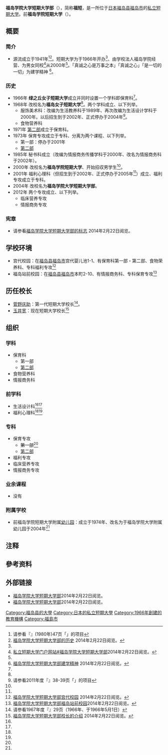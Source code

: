{{大学(日本) 
| 国=日本
| 大学名=福岛学院大学短期大学部
| ふりがな=ふくしまがくいんだいがくたんきだいがくぶ
| 英称=Fukushma Junior College
| 画像=
| 图像大小=
| 画像説明=
| 大学设置年=1966年
| 创立年=1941年
| 学校种別=私立
| 设置者=学校法人福岛学院
| 本部所在地=[[福岛县|福岛县]][[福岛市|福岛市]]宫代婴儿池1-1
| キャンパス={{JPN}}<br />[[福岛县|福岛县]][[福岛市|福岛市]]宫代婴儿池1-1（宫代校园）<br>[[福岛县|福岛县]][[福岛市|福岛市]]本町2-10（[[福島站_(福島縣)|福岛站]]前校园）
| 学部=现在的[[科系|学科]]<br>　保育科<br>　　第一部<br>　　[[夜校|第二部]]<br>　食物营养科<br>　情报商务科<br>前学科<br>　生活设计科<ref group="注" name="招生到2002年">招生到2002年。</ref><ref group="注" name="生活设计科停办">停办到2004年。</ref><br>　福利心理科<ref group="注" name="招生到2002年"/><ref group="注" name="福利心理科停办">正式停办到2005年。</ref>
| 研究科=保育专攻<br>　<del>第一部</del><ref group="注" name="保育专攻第一部停办">停办到2001年。</ref><br>　[[夜校|第二部]]<br>福利专攻<br>临床营养专攻<br>情报商务专攻
| 大学の略称=福短
| 网站=http://www.fukushima-college.ac.jp/chinese/index.html
}}
{{Portal|大學|Nuvola apps file-manager.png}}
'''福岛学院大学短期大学部'''（{{jpn|j=福島学院大学短期大学部|hg=ふくしまがくいんだいがくたんきだいがくぶ|rm=Fukushima Gakuin Daigaku Tankidaigakubu|f=t}}），简称'''福短'''，是一所位于[[日本|日本]][[福岛县|福岛县]][[福岛市|福岛市]]的[[私立大學|私立]][[短期大学|短期大学]]。前'''福岛学院短期大学'''（{{jpn|j=福島学院短期大学|hg=ふくしまがくいんたんきだいがく|rm=Fukushima Gakuin Tankidaigaku|f=t}}）。
== 概要 ==
=== 简介 ===
* 源流成立于1941年<ref name="日本の私立短期大学">请参看『{{lang|ja|日本の私立短期大学}}』(1980年)47页「{{lang|ja|福島女子短期大学}}」的项目{{ja}}</ref><ref name="短期大学的历史">[http://www.fukushima-college.ac.jp/annai/kengaku.html 福岛学院大学短期大学部的历史] {{webarchive|url=https://web.archive.org/web/20140226211359/http://www.fukushima-college.ac.jp/annai/kengaku.html |date=2014-02-26 }}{{ja}}2014年2月22日阅览。</ref>。短期大学为于1966年开办<ref name="短期大学的历史"/>、由学校法人福岛学院经营、为男女同校<ref name="私立短期大学门户网站">[http://www.tandai.or.jp/data/data.php?school_id=98 私立短期大学门户网站#福岛学院大学短期大学部]{{ja}}2014年2月22日阅览。</ref>从2000年<ref name="短期大学的历史"/>。「真诚之心是万事之本」「真诚之心」「是一切的一切」为建学精神 <ref name="建学精神 ">[http://www.fukushima-college.ac.jp/chinese/annai/kengaku.html 福岛学院大学短期大学部建学精神 ] {{webarchive|url=https://web.archive.org/web/20140226211039/http://www.fukushima-college.ac.jp/chinese/annai/kengaku.html |date=2014-02-26 }}{{zh}}2014年2月22日阅览。</ref>。
=== 历史 ===
* 1966年 '''绿之丘女子短期大学'''成立并同时设置一个学科即保育科<ref name="短期大学的历史"/>。
* 1968年 改校名为'''福岛女子短期大学'''<ref name="短期大学的历史"/>。两个学科成立、以下列举。
** 服饰美术科：改编为生活教养科于1989年、再次改编为生活设计学科于2000年。以后招生到于2002年、正式停办于2004年<ref name="全国短期大学高等専门学校一覧2011">请参看2011年度『{{tsl|ja|全国短期大学高等専門学校一覧|日本短期大学高等专业学校一览}}』38-39页「{{lang|ja|福島学院大学短期大学部}}」的项目{{ja}}</ref>。
** 食物营养科
* 1971年 [[夜校|第二部]]成立于保育科。
* 1973年 保育专攻成立于专科、分离为两个课程、以下列举。
** 第一部：停办于2001年
** [[夜校|第二部]]
* 1985年 秘书科成立（改编为情报商务传播学科于2000年、改名为情报商务科于2002年）。
* 2000年 改校名为'''福岛学院短期大学'''、开始招収男学生<ref name="短期大学的历史"/>。
* 2001年 福利心理科（但招生到于2002年、正式停办于2005年<ref name="全国短期大学高等専门学校一覧2011"/>）成立、福利专攻成立于专科。
* 2004年 改校名为'''福岛学院大学短期大学部'''。
* 2012年 两个专攻成立、以下列举。
** 临床营养专攻
** 情报商务专攻
=== 宪章 ===
* 请参看[https://web.archive.org/web/20140226231650/http://www.fukushima-college.ac.jp/index.html 福岛学院大学短期大学部的标志] {{ja}} 2014年2月22日阅览。

== 学校环境==
* 宫代校园：在[[福岛县|福岛县]][[福岛市|福岛市]]宫代婴儿池1-1、有保育科第一部・第二部、食物荣养科、专科福利专攻<ref name="宫代校园">[http://www.fukushima-college.ac.jp/chinese/campus/campus-miya.html 福岛学院大学短期大学部宫代校园] {{webarchive|url=https://web.archive.org/web/20140226211916/http://www.fukushima-college.ac.jp/chinese/campus/campus-miya.html |date=2014-02-26 }}{{zh}}2014年2月22日阅览。</ref>
* 福岛站前校园：在[[福岛县|福岛县]][[福岛市|福岛市]]本町2-10、有情报商务科、专科保育专攻<ref name="前校园">[http://www.fukushima-college.ac.jp/chinese/campus/campus-eki.html 福岛学院大学短期大学部福岛站前校园]{{dead link|date=2018年4月 |bot=InternetArchiveBot |fix-attempted=yes }}{{zh}}2014年2月22日阅览。</ref>
== 历任校长 ==
* [[菅野庆助|菅野庆助]]：第一代短期大学校长<ref name="全国学校総覧">请参看1967年度『{{tsl|ja|全国学校総覧|}}』29页（1966年、于1966年5月1日）{{ja}}</ref>。
* [[玉井宽|玉井宽]]：现在短期大学校长<ref name="短期大学校长">[http://www.fukushima-college.ac.jp/annai/kengaku.html 福岛学院大学短期大学部校长的介绍] {{webarchive|url=https://web.archive.org/web/20140226211359/http://www.fukushima-college.ac.jp/annai/kengaku.html |date=2014-02-26 }}{{ja}}2014年2月22日阅览。</ref>

== 组织 ==
=== 学科 ===
* 保育科
** 第一部
** [[夜校|第二部]]
* 食物营养科
* 情报商务科

=== 前学科 ===
* 生活设计科<ref group="注" name="招生到2002年"/><ref group="注" name="生活设计科停办"/>
* 福利心理科<ref group="注" name="招生到2002年"/><ref group="注" name="福利心理科停办"/>

=== 专科 ===
* 保育专攻
** <del>第一部</del><ref group="注" name="保育专攻第一部停办"/>
** [[夜校|第二部]]
* 福利专攻
* 临床营养专攻
* 情报商务专攻

=== 业余课程 ===
* 没有

=== 附属学校 ===
* 前福岛学院短期大学附属[[幼稚園|幼儿园]]：成立于1974年、改名为于福岛学院大学附属幼儿园于2004年<ref name="短期大学的历史"/>

== 注释 ==
{{reflist|group="注"}}

== 參考资料 ==
{{reflist}}

== 外部链接 ==
{{commons category|Fukushma Junior College}}
* [https://web.archive.org/web/20130625033405/http://www.fukushima-college.ac.jp/chinese/index.html 福岛学院大学短期大学部]{{zh}}2014年2月22日阅览。
* [https://web.archive.org/web/20140226212704/http://www.fukushima-college.ac.jp/gakka/tandai.html 福岛学院大学短期大学部]{{ja}}2014年2月22日阅览。

[[Category:福岛县的大學|Category:福岛县的大學]]
[[Category:日本的私立短期大學|Category:日本的私立短期大學]]
[[Category:1966年創建的教育機構|Category:1966年創建的教育機構]]
[[Category:福島市|Category:福島市]]